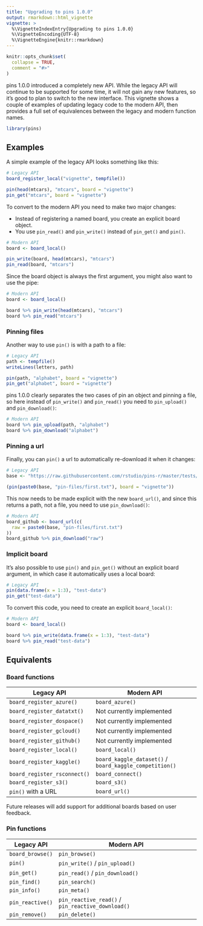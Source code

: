 ```yaml
---
title: "Upgrading to pins 1.0.0"
output: rmarkdown::html_vignette
vignette: >
  %\VignetteIndexEntry{Upgrading to pins 1.0.0}
  %\VignetteEncoding{UTF-8}
  %\VignetteEngine{knitr::rmarkdown}
---
```


```r
knitr::opts_chunk$set(
  collapse = TRUE,
  comment = "#>"
)
```

pins 1.0.0 introduced a completely new API.
While the legacy API will continue to be supported for some time, it will not gain any new features, so it's good to plan to switch to the new interface.
This vignette shows a couple of examples of updating legacy code to the modern API, then provides a full set of equivalences between the legacy and modern function names.

```r
library(pins)
```

## Examples

A simple example of the legacy API looks something like this:

```r
# Legacy API
board_register_local("vignette", tempfile())

pin(head(mtcars), "mtcars", board = "vignette")
pin_get("mtcars", board = "vignette")
```

To convert to the modern API you need to make two major changes:

-   Instead of registering a named board, you create an explicit board object.
-   You use `pin_read()` and `pin_write()` instead of `pin_get()` and `pin()`.

```r
# Modern API
board <- board_local()

pin_write(board, head(mtcars), "mtcars")
pin_read(board, "mtcars")
```

Since the board object is always the first argument, you might also want to use the pipe:

```r
# Modern API
board <- board_local()

board %>% pin_write(head(mtcars), "mtcars")
board %>% pin_read("mtcars")
```

### Pinning files

Another way to use `pin()` is with a path to a file:

```r
# Legacy API
path <- tempfile()
writeLines(letters, path)

pin(path, "alphabet", board = "vignette")
pin_get("alphabet", board = "vignette")
```

pins 1.0.0 clearly separates the two cases of pin an object and pinning a file, so here instead of `pin_write()` and `pin_read()` you need to `pin_upload()` and `pin_download()`:

```r
# Modern API
board %>% pin_upload(path, "alphabet")
board %>% pin_download("alphabet")
```

### Pinning a url

Finally, you can `pin()` a url to automatically re-download it when it changes:

```r
# Legacy API
base <- "https://raw.githubusercontent.com/rstudio/pins-r/master/tests/testthat/"

(pin(paste0(base, "pin-files/first.txt"), board = "vignette"))
```

This now needs to be made explicit with the new `board_url()`, and since this returns a path, not a file, you need to use `pin_download()`:

```r
# Modern API
board_github <- board_url(c(
  raw = paste0(base, "pin-files/first.txt")
))
board_github %>% pin_download("raw")
```

### Implicit board

It's also possible to use `pin()` and `pin_get()` without an explicit board argument, in which case it automatically uses a local board:

```r
# Legacy API
pin(data.frame(x = 1:3), "test-data")
pin_get("test-data")
```

To convert this code, you need to create an explicit `board_local()`:

```r
# Modern API
board <- board_local()

board %>% pin_write(data.frame(x = 1:3), "test-data")
board %>% pin_read("test-data")
```

## Equivalents

### Board functions

| Legacy API                   | Modern API                                              |
|------------------------------|---------------------------------------------------------|
| `board_register_azure()`     | `board_azure()`                                         |
| `board_register_datatxt()`   | Not currently implemented                               |
| `board_register_dospace()`   | Not currently implemented                               |
| `board_register_gcloud()`    | Not currently implemented                               |
| `board_register_github()`    | Not currently implemented                               |
| `board_register_local()`     | `board_local()`                                         |
| `board_register_kaggle()`    | `board_kaggle_dataset()` / `board_kaggle_competition()` |
| `board_register_rsconnect()` | `board_connect()`                                       |
| `board_register_s3()`        | `board_s3()`                                            |
| `pin()` with a URL           | `board_url()`                                           |

Future releases will add support for additional boards based on user feedback.

### Pin functions

| Legacy API       | Modern API                                        |
|------------------|---------------------------------------------------|
| `board_browse()` | `pin_browse()`                                    |
| `pin()`          | `pin_write()` / `pin_upload()`                    |
| `pin_get()`      | `pin_read()` / `pin_download()`                   |
| `pin_find()`     | `pin_search()`                                    |
| `pin_info()`     | `pin_meta()`                                      |
| `pin_reactive()` | `pin_reactive_read()` / `pin_reactive_download()` |
| `pin_remove()`   | `pin_delete()`                                    |
